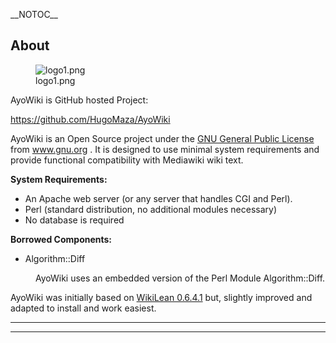 __NOTOC__
==About==
[[Image:logo1.png|right]]

AyoWiki is GitHub hosted Project:

[https://github.com/HugoMaza/AyoWiki https://github.com/HugoMaza/AyoWiki]

AyoWiki is an Open Source project under the [[GPL|GNU General Public License]] from [http://www.gnu.org/ www.gnu.org] . It is designed to use minimal system requirements and provide functional compatibility with Mediawiki wiki text.

'''System Requirements:'''
*An Apache web server (or any server that handles CGI and Perl).
*Perl (standard distribution, no additional modules necessary)
*No database is required

'''Borrowed Components:'''
*Algorithm::Diff
:AyoWiki uses an embedded version of the Perl Module Algorithm::Diff. 

AyoWiki was initially based on [https://sourceforge.net/projects/wikilean/ WikiLean 0.6.4.1] but, slightly improved and adapted to install and work easiest.


----
----

